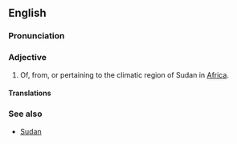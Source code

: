 {{see|Sudanese}}
==English==

===Pronunciation===

===Adjective===
{{en-adj|-}}

# Of, from, or pertaining to the climatic region of Sudan in [[Africa]].

====Translations====

===See also===
* [[Sudan]]